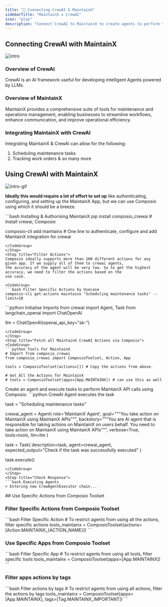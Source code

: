 ```yaml
---
title: "🚀 Connecting CrewAI & MaintainX"
sidebarTitle: "MaintainX x CrewAI"
icon: "play"
description: "Connect CrewAI to MaintainX to create agents to perform tasks using natural language"
---
```


## Connecting CrewAI with MaintainX
![intro](/media/intro.jpg)

### Overview of CrewAI

CrewAI is an AI framework useful for developing intelligent Agents powered by LLMs.

### Overview of MaintainX

MaintainX provides a comprehensive suite of tools for maintenance and operations management, enabling businesses to streamline workflows, enhance communication, and improve operational efficiency.

### Integrating MaintainX with CrewAI

Integrating MaintainX & CrewAI can allow for the following:

1. Scheduling maintenance tasks
2. Tracking work orders
& so many more

## Using CrewAI with MaintainX
![intro-gif](/media/intro.gif)
<Steps>
<Step title="Setting Up the Environment">

**Ideally this would require a lot of effort to set up** like authenticating, configuring, and setting up the MaintainX App, but we can use Composio using which it should be a breeze.

<CodeGroup>
```bash Installing & Authorising MaintainX
pip install composio_crewai # Install crewai, Composio 

composio-cli add maintainx # One line to authenticate, configure and add MaintainX integration for crewai
```
</CodeGroup>
</Step>
<Step title="Filter Actions">
Composio ideally supports more than 100 different actions for any given app. If we supply all of them to crewai agents, 
the accuracy of the agent will be very low. So to get the highest accuracy, we need to filter the actions based on the 
use case.

<CodeGroup>
```bash Filter Specific Actions by Usecase
composio-cli get-actions maintainx "Scheduling maintenance tasks" --limit=10
```
</CodeGroup>

</Step>
<Step title="Import Base Packages">

<CodeGroup>
```python Initialise Imports
from crewai import Agent, Task
from langchain_openai import ChatOpenAI

llm = ChatOpenAI(openai_api_key="sk-<OPENAI KEY>")
```
</CodeGroup>
</Step>
<Step title="Fetch all MaintainX CrewAI Actions via Composio">
<CodeGroup>
```python Tools For MaintainX
# Import from composio_crewai
from composio_crewai import ComposioToolset, Action, App

tools = ComposioToolset(actions=[]) # Copy the actions from above. 

# Get All the Actions for MaintainX
# tools = ComposioToolset(apps=[App.MAINTAINX]) # can use this as well
```
</CodeGroup>
</Step>
<Step title="Execute the Agent">
Create an agent and execute tasks to perform MaintainX API calls using Composio. 
<CodeGroup>
```python CrewAI Agent executes the task

task = "Scheduling maintenance tasks"

crewai_agent = Agent(
    role='MaintainX Agent',
    goal="""You take action on MaintainX using MaintainX APIs""",
    backstory="""You are AI agent that is responsible for taking actions on MaintainX on users behalf. You need to take action on MaintainX using MaintainX APIs""",
    verbose=True,
    tools=tools,
    llm=llm
)

task = Task(
    description=task,
    agent=crewai_agent,
    expected_output="Check if the task was successfully executed"
)

task.execute()
```
</CodeGroup>
</Step>
<Step title="Check Response">
```bash Executing Agents
> Entering new CrewAgentExecutor chain...
```
</Step>
</Steps>
## Use Specific Actions from Composio Toolset

### Filter Specific Actions from Composio Toolset

<CodeGroup>
```bash Filter Specific Action
# To restrict agents from using all the actions, filter specific actions
tools_maintainx = ComposioToolset(actions=[Action.MAINTAINX_{ACTION_NAME}])
```
</CodeGroup>

### Use Specific Apps from Composio Toolset
<CodeGroup>
```bash Filter Specific App
# To restrict agents from using all tools, filter specific tools
tools_maintainx = ComposioToolset(apps=[App.MAINTAINX])
```
</CodeGroup>

### Filter apps actions by tags 
<CodeGroup>
```bash Filter actions by tags
# To restrict agents from using all actions, filter the actions by tags
tools_maintainx = ComposioToolset(apps=[App.MAINTAINX], tags=[Tag.MAINTAINX_IMPORTANT])
```
</CodeGroup>